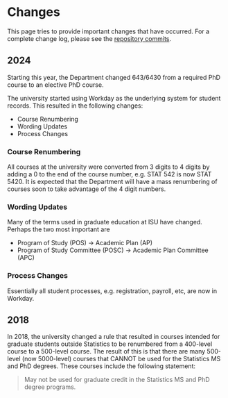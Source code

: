 # Changes

This page tries to provide important changes that have occurred. 
For a complete change log, please see the [repository commits](https://github.com/isustatistics/graduate_handbook/commits/main/). 

## 2024

Starting this year, the Department changed 643/6430 from a required PhD course 
to an elective PhD course.

The university started using Workday as the underlying system for student 
records. 
This resulted in the following changes:

- Course Renumbering
- Wording Updates
- Process Changes


### Course Renumbering

All courses at the university were converted from 3 digits to 4 digits by 
adding a 0 to the end of the course number, e.g. STAT 542 is now STAT 5420. 
It is expected that the Department will have a mass renumbering of courses soon
to take advantage of the 4 digit numbers.

### Wording Updates

Many of the terms used in graduate education at ISU have changed. 
Perhaps the two most important are 

- Program of Study (POS) -> Academic Plan (AP)
- Program of Study Committee (POSC) -> Academic Plan Committee (APC)

### Process Changes

Essentially all student processes, e.g. registration, payroll, etc, 
are now in Workday. 

## 2018

In 2018, the university changed a rule that resulted in courses intended for
graduate students outside Statistics to be renumbered from a 400-level course
to a 500-level course. 
The result of this is that there are many 500-level (now 5000-level) courses
that CANNOT be used for the Statistics MS and PhD degrees.
These courses include the following statement:

> May not be used for graduate credit in the Statistics MS and PhD degree programs. 


